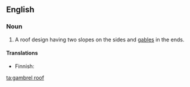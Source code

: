 ==English==
{{wikipedia}}

===Noun===
{{en-noun}}

# A roof design having two slopes on the sides and [[gable]]s in the ends.

====Translations====
{{trans-top|roof design}}
* Finnish: {{t-|fi|mansardikatto}}
{{trans-mid}}
{{trans-bottom}}

[[ta:gambrel roof]]